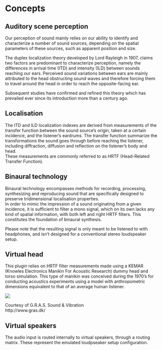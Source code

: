 # Concepts

## Auditory scene perception

Our perception of sound mainly relies on our ability to identify and characterize a number of sound sources, depending on
the spatial parameters of these sources, such as apparent position and size.

The duplex localization theory developed by Lord Rayleigh in 1907, claims two factors are predominant to characterize 
perception, namely the differences in arrival time (ITD) and intensity (ILD) between sounds reaching our ears. 
Perceived sound variations between ears are mainly attributed to the head obstructing sound waves and therefore forcing 
them to travel around the head in order to reach the opposite-facing ear.

Subsequent studies have confirmed and refined this theory which has prevailed ever since its introduction more than a
century ago.

## Localisation

The ITD and ILD localization indexes are derived from measurements of the transfer function between the sound source's
origin, taken at a certain incidence, and the listener's eardrums. The transfer function summarize the transformations the
sound goes through before reaching the listener, including diffraction, diffusion and reflection on the listener's 
body and head.  
These measurements are commonly referred to as HRTF (Head-Related Transfer Function).

## Binaural technology

Binaural technology encompasses methods for recording, processing, synthesizing and reproducing sound that are 
specifically designed to preserve tridimensional localisation properties.  
In order to mimic the impression of a sound originating from a given incidence, it is sufficient to filter a mono signal, which
on its own lacks any kind of spatial information, with both left and right HRTF filters. This constitutes the foundation of
binaural synthesis.  

:::{.callout-note}
Please note that the resulting signal is only meant to be listened to with headphones, and isn't designed for a conventional
stereo loudspeaker setup.
:::

## Virtual head

This plugin relies on HRTF filter measurements made using a KEMAR (Knowles Electronics Manikin
For Acoustic Research) dummy head and torso simulation. This type of manikin was conceived 
during the 1970's for conducting acoustics experiments using a model with anthropometric dimensions
equivalent to that of an average human listener.

![](https://flux-shared.s3.amazonaws.com/doc_images/Plugins/ircam-hear/hear_01.jpg)
 
Courtesy of G.R.A.S. Sound & Vibration  
http://www.gras.dk/


## Virtual speakers

The audio input is routed internally to virtual speakers, through a routing matrix. These represent the
emulated loudpseaker setup configuration.
